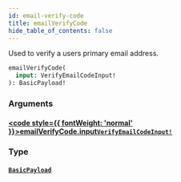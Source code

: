 ```yaml
---
id: email-verify-code
title: emailVerifyCode
hide_table_of_contents: false
---
```








Used to verify a users primary email address.

```graphql
emailVerifyCode(
  input: VerifyEmailCodeInput!
): BasicPayload!
```


### Arguments

#### [<code style={{ fontWeight: 'normal' }}>emailVerifyCode.<b>input</b></code>](#)<Bullet />[`VerifyEmailCodeInput!`](/gql-api/inputs/verify-email-code-input) <Badge class="secondary" text="non-null"/> <Badge class="secondary" text="input"/>
> 
> 

### Type

#### [`BasicPayload`](/gql-api/objects/basic-payload) <Badge class="secondary" text="object"/>
> 
> 





